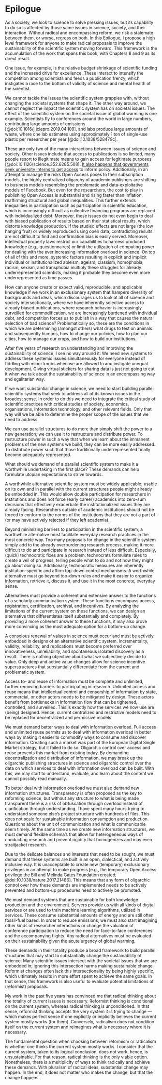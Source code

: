 # Epilogue

As a society, we look to science to solve pressing issues, but its
capability to do so is affected by those same issues in science,
society, and their interaction. Without radical and encompassing
reform, we risk a stalemate between them, or worse, regress on
both. In this Epilogue, I propose a high level framework for anyone to
make radical proposals to improve the sustainability of the scientific
system moving forward. This framework is the accumulation of the work that
spans this book, with Chapters 8 and 9 as its direct result.

One issue, for example, is the relative budget shrinkage of scientific
funding and the increased drive for excellence. These interact to
intensify the competition among scientists and feeds a publication
frenzy, which instigates a race to the bottom of validity of science
and mental health of the scientist.

We cannot tackle the issues the scientific system grapples with,
without changing the societal systems that shape it. The other way
around, we cannot neglect the impact the scientific system has on
societal issues. <!-- hier nog een voorbeeld --> The effect of the
scientific system on the societal issue of global warming is one
example. Scientists fly to conferences around the world in large
numbers, contributing large amounts of emissions
[@doi:10.1016/j.jclepro.2019.04.109], and labs produce large amounts
of waste, where one lab estimates using approximately 1 ton of
single-use plastic per researcher per year [@doi:10.1038/528479c].

<!-- ; the money needed to --> <!-- participate has led to a
collective debt burden of over $1.5 trillion --> <!-- in the USA for
those who cannot afford to pay it out of pocket.  --> <!--
https://www.timeshighereducation.com/comment/the-10-commandments-for-influencing-policymakers
--> These are only two of the many interactions between issues of
science and society. Other issues include that access to publications
is so limited, many people resort to illegitimate means to gain access
for legitimate purposes [@doi:10.1126/science.352.6285.508]. [It also
happens that governments seek university interns to get
access](https://therostrumblog.wordpress.com/2015/01/12/why-all-phd-students-should-do-a-policy-placement/)
to inform policy. Additionally, in an attempt to manage the risks Open
Access poses to their subscription models, the highly centralized
oligarchy of academic publishers are shifting to business models
resembling the problematic and data-exploitative models of
Facebook. But even for the researchers, the cost to play in publishing
Open Access is substantial and rising faster than inflation,
reaffirming structural and global inequalities. This further extends
inequalities in participation such as participation in scientific
education, which is increasingly difficult as collective financing
programs are replaced with individualized debt. Moreover, these issues
do not even begin to deal with biased publication of results based on
their statistical results, which distorts knowledge production. If the
studied effects are not large (the low hanging fruit) or widely
reproduced using open data, contradicting results are not difficult to
find and confirmation bias is easily served. Moreover, intellectual
property laws restrict our capabilities to harness produced knowledge
(e.g., questionnaires) or limit the utilization of computing power for
dealing with the ever increasing information overload in science. On
top of all of this and more, systemic factors resulting in explicit
and implicit individual or institutionalized ableism, ageism,
classism, homophobia, racism, sexism, and transphobia multiply these
struggles for already underrepresented scientists, making it probable
they become even more underrepresented as time passes.

<!-- , excluding many researchers from publishing with specific -->
<!-- brands (journals), which remains important for [career --> <!--
opportunities](https://peerj.com/preprints/27638) and --> <!--
misschien volgorde reflecteren aan vorige paragraaf --> How can anyone
create or expect valid, reproducible, and applicable knowledge if we
work in an exclusionary system that hampers diversity of backgrounds
and ideas, which discourages us to look at all of science and society
intersectionally, where we have inherently selective access to already
biased publications, where research behavior is increasingly
surveilled for commodification, we are increasingly burdened with
individual debt, and competition forces us to publish in a way that
causes the natural selection of bad science? Problematically so, these
are the conditions in which we are determining (amongst others) what
drugs to test on animals and subsequently humans, how to change our
policies, how to plan our cities, how to manage our crops, and how to
build our institutions.

After five years of research on understanding and improving the
sustainability of science, I see no way around it: We need new systems
to address these systemic issues simultaneously for everyone instead
of fiddling with minor knobs when we are allowed to and instigate
unequal development. Giving virtual stickers for sharing data is just
not going to cut it when we talk about the sustainability of science
in an encompassing way and egalitarian way.

If we want substantial change in science, we need to start building
parallel scientific systems that seek to address all of its known
issues in the broadest sense. In order to do this we need to integrate
the critical study of scientific practices with critical studies of
society, economics, organisations, information technology, and other
relevant fields. Only that way will we be able to determine the proper
scope of the issues that we need to address.

We can use parallel structures to do more than simply shift the power
to a new generation; we can use it to restructure and distribute
power. To restructure power in such a way that when we learn about the
immanent problems of the new systems we build, they can be more easily
addressed. To distribute power such that those traditionally
underrepresented finally become adequately represented.

What should we demand of a parallel scientific system to make it a
worthwhile undertaking in the first place? These demands can help
formulate utopian expectations to strive towards.

A worthwhile alternative scientific system must be widely applicable;
usable on its own and in parallel with the current structures people
might already be embedded in. This would allow double participation
for researchers in institutions and does not force (early career)
academics into zero-sum decisions that effectively exacerbate the
institutionalized issues they are already facing. Researchers outside
of academic institutions should not be forced to conform to the norms
of the institutions that they are not a part of (or may have actively
rejected if they left academia).

Beyond minimizing barriers to participation in the scientific system,
a worthwhile alternative must facilitate everyday research practices
in the most concrete way. Too many proposals for change in the
scientific system simply add to the already overburdening research
process, making it more difficult to do and participate in research
instead of less difficult. Especially, (quick) technocratic fixes are
a problem: technocrats formulate rules to create a veil of progress,
telling people what to do and not how they might go about doing
so. Additionally, technocratic measures are inherently
institution-specific and affirm top-down control mechanisms. A
worthwhile alternative must go beyond top-down rules and make it
easier to organize information, retrieve it, discuss it, and use it in
the most concrete, everyday sense.

Alternatives must provide a coherent and extensive answer to the
functions of a scholarly communication system. These functions
encompass access, registration, certification, archival, and
incentives. By analyzing the limitations of the current system on
these functions, we can design an alternative that differentiates
itself substantially and completely. By providing a more coherent
answer to these functions, it may also prove more convincing as the
most adequate option for a bottom-up change.  <!-- For example,
registration is --> <!-- incomplete due to biased publication. -->

<!-- Stepwise research -->
<!-- communication helps manage project progress and prevents fooling -->
<!-- oneself. By preempting the traditional publication stage, the -->
<!-- possibility arises to communicate diverse sources of content in the -->
<!-- same place. This must include things that are vital; data, code, -->
<!-- materials are all key and communicable steps of research. By -->
<!-- preempting traditional publications, researchers receive full autonomy -->
<!-- and responsibility about when and what to communicate instead of third -->
<!-- parties. All of this makes it possible to communicate research at any -->
<!-- time, anywhere, in more ways, removing artificial hurdles .  <\!-- not -->
<!-- make it more subject to audits etc -\-> -->

A conscious renewal of values in science must occur and must be
actively embedded in designs of an alternative scientific
system. Incrementality, validity, reliability, and replications must
become preferred over innovativeness, unreliability, and spontaneous
isolated discovery as a result. There is nothing objective about what
we subjectively decide to value. Only deep and active value changes
allow for science incentive superstructures that substantially
differentiate from the current and problematic system.  <!-- hier kan nog wel
geschrapt worden, best wat herhaling -->

Access to- and reuse of information must be complete and unlimited,
further removing barriers to participating in research. Unlimited
access and reuse means that intellectual control and censorship of
information by state, commercial, or other actors needs to be
mitigated by design. These actors benefit from bottlenecks in
information flow that can be tightened, controlled, and
surveilled. This is exactly how the services we now use are (being)
designed. Hence, current centralized and restrictive models need to be
replaced for decentralized and permissive models.

We must demand better ways to deal with information overload. Full
access and unlimited reuse permits us to deal with information
overload in better ways by making it easier to commodify ways to
consume and discover information. Creating such a market was part of
the European Digital Single Market strategy, but it failed to do
so. Oligarchic control over access and reuse prevents this market from
existing today. By demanding decentralization and distribution of
information, we may break up the oligarchic publishing structures in
science and oligarchic control over the data on which services to deal
with information overload can be built. With this, we may start to
understand, evaluate, and learn about the content we cannot possibly
read manually.

To better deal with information overload we must also demand new
information structures. Transparency is often proposed as the key to
reforming science, but without any structure to what is being made
transparent there is a risk of obfuscation through overload instead of
clarification through understanding. I have spent many hours trying to
understand someone else's project structure with hundreds of
files. This does not scale for sustainable information consumption and
production. Questions about the unit of communication and what is
communicable seem timely. At the same time as we create new
information structures, we must demand flexible schema's that allow
for heterogeneous ways of conducting research and prevent rigidity
that homogenizes and may even straitjacket research.

Due to the delicate balances and interests that need to be sought, we
must demand that these systems are built in an open, dialectical, and
actively inclusive way. It is unacceptable to create new (temporary)
exclusionary privileges in an attempt to make progress [e.g., the
temporary Open Access privilege the Bill and Melinda Gates Foundation
created; @doi:10.1038/nature.2017.21486]. This means that any form of
oligarchic control over how these demands are implemented needs to be
actively prevented and bottom-up procedures need to actively be
promoted.  <!-- An --> <!-- inclusive and open dialectic, if it
results in improved participation, --> <!-- may prevent groupthink and
centralized control in what paths --> <!-- alternative systems take.
--> <!-- Conversely, increasing exploitation of specific groups to -->
<!-- make progress on a domain is also unacceptable (for example, a
shift --> <!-- towards increased usage of MTurk workers [not
volunteers] who get paid --> <!-- below minimum wage, to increase
statistical power).  -->

We must demand systems that are sustainable for both
knowledge production and the environment. Servers provide us with all
kinds of digital services or are used to train machine learning
algorithms, utilized in services. These consume substantial amounts of
energy and are still often fossil-fuel based. In order to reduce
emissions, we must also start imagining other kinds of researcher
interactions or change the valuation of conference participation to
reduce the need for face-to-face conferences and the accompanying
flights. Any radical alternatives must be evaluated on their
sustainability given the acute urgency of global warming.

These demands in their totality produce a broad framework to build
parallel structures that may start to substantially change the
sustainability of science. Many scientific issues intersect with the
societal issues that we are embedded in; ignoring this
intersection harms making sustainable change. Reformist changes often
lack this intersectionality by being highly specific, which ultimately
results in more effort spent to achieve the same goals. In that sense,
this framework is also useful to evaluate potential limitations of
(reformist) proposals.

My work in the past five years has convinced me that radical thinking
about the totality of current issues is necessary. Reformist thinking
is conditional on the current system, whereas radical thinking is
unconditioned. In that sense, reformist thinking accepts the very
system it is trying to change --- which makes perfect sense if one
explicitly or implicitly believes the current system mostly works (for
them). Conversely, radicalism does not condition itself on the current
system and reimagines what is necessary where it is necessary.

The fundamental question when choosing between reformism or radicalism
is whether one thinks the current system mostly works. I consider that
the current system, taken to its logical conclusion, does not work,
hence, is unsustainable. For that reason, radical thinking is the only
viable option. Nonetheless, there is a multiplicity of ways to think
radically and achieve these demands. With pluralism of radical ideas,
substantial change may happen. In the end, it does not matter who
makes the change, but that the change happens.


